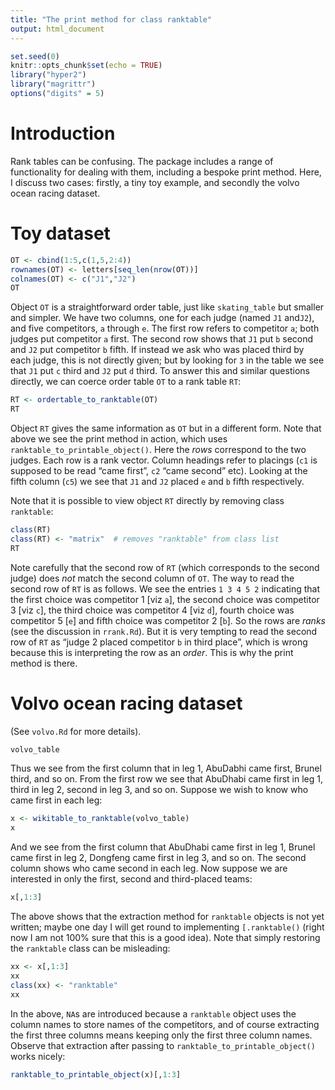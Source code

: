 ```yaml
---
title: "The print method for class ranktable"
output: html_document
---
```


```r
set.seed(0)
knitr::opts_chunk$set(echo = TRUE)
library("hyper2")
library("magrittr")
options("digits" = 5)
```

# Introduction


Rank tables can be confusing.  The package includes a range of
functionality for dealing with them, including a bespoke print method.
Here, I discuss two cases: firstly, a tiny toy example, and secondly
the volvo ocean racing dataset.


# Toy dataset

```r
OT <- cbind(1:5,c(1,5,2:4))
rownames(OT) <- letters[seq_len(nrow(OT))]
colnames(OT) <- c("J1","J2")
OT
```

Object `OT` is a straightforward order table, just like
`skating_table` but smaller and simpler.  We have two columns, one for
each judge (named `J1` and`J2`), and five competitors, `a` through
`e`.  The first row refers to competitor `a`; both judges put
competitor `a` first.  The second row shows that `J1` put `b` second
and `J2` put competitor `b` fifth.  If instead we ask who was placed
third by each judge, this is not directly given; but by looking for
`3` in the table we see that `J1` put `c` third and `J2` put `d`
third.  To answer this and similar questions directly, we can coerce
order table `OT` to a rank table `RT`:

```r
RT <- ordertable_to_ranktable(OT)
RT
```

Object `RT` gives the same information as `OT` but in a different
form.  Note that above we see the print method in action, which uses
`ranktable_to_printable_object()`.  Here the _rows_ correspond to the
two judges.  Each row is a rank vector.  Column headings refer to
placings (`c1` is supposed to be read "came first", `c2` "came second"
etc).  Looking at the fifth column (`c5`) we see that `J1` and `J2`
placed `e` and `b` fifth respectively.

Note that it is possible to view object `RT` directly by removing
class `ranktable`:

```r
class(RT)
class(RT) <- "matrix"  # removes "ranktable" from class list
RT
```

Note carefully that the second row of `RT` (which corresponds to the
second judge) does *not* match the second column of `OT`.  The way to
read the second row of `RT` is as follows.  We see the entries `1 3 4
5 2` indicating that the first choice was competitor 1 [viz `a`], the
second choice was competitor 3 [viz `c`], the third choice was
competitor 4 [viz `d`], fourth choice was competitor 5 [`e`] and fifth
choice was competitor 2 [`b`].  So the rows are *ranks* (see the
discussion in `rrank.Rd`).  But it is very tempting to read the second
row of `RT` as "judge 2 placed competitor `b` in third place", which
is wrong because this is interpreting the row as an *order*.  This is
why the print method is there.


# Volvo ocean racing dataset

(See `volvo.Rd` for more details).

```r
volvo_table
```

Thus we see from the first column that in leg 1, AbuDabhi came first,
Brunel third, and so on.  From the first row we see that AbuDhabi came
first in leg 1, third in leg 2, second in leg 3, and so on.  Suppose
we wish to know who came first in each leg:

```r
x <- wikitable_to_ranktable(volvo_table)
x
```

And we see from the first column that AbuDhabi came first in leg 1,
Brunel came first in leg 2, Dongfeng came first in leg 3, and so on.
The second column shows who came second in each leg.  Now suppose we
are interested in only the first, second and third-placed teams:


```r
x[,1:3]
```

The above shows that the extraction method for `ranktable` objects is
not yet written; maybe one day I will get round to implementing
`[.ranktable()` (right now I am not 100% sure that this is a good
idea).  Note that simply restoring the `ranktable` class can be
misleading:

```r
xx <- x[,1:3]
xx
class(xx) <- "ranktable"
xx
```

In the above, `NA`s are introduced because a `ranktable` object uses
the column names to store names of the competitors, and of course
extracting the first three columns means keeping only the first three
column names.  Observe that extraction after passing to
`ranktable_to_printable_object()` works nicely:


```r
ranktable_to_printable_object(x)[,1:3]
```
